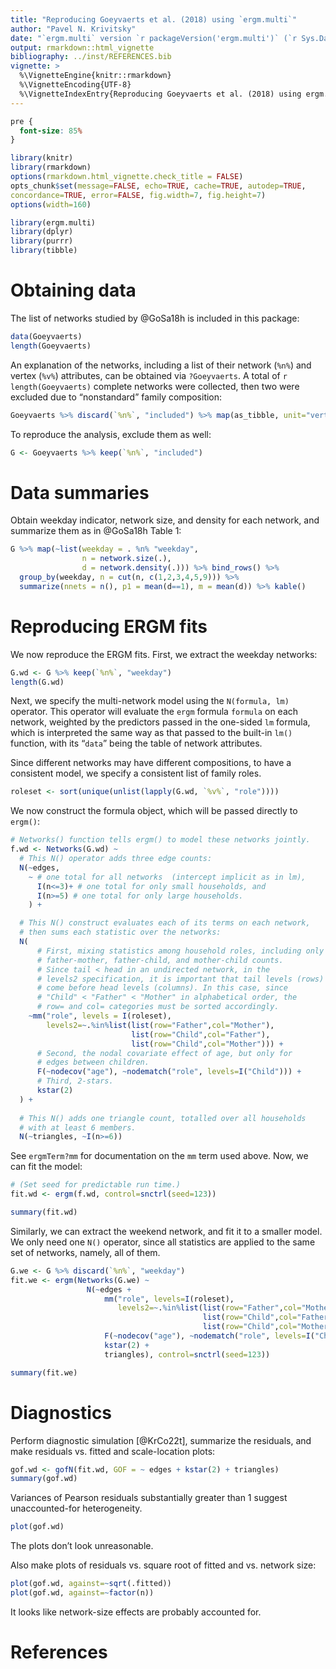 ```yaml
---
title: "Reproducing Goeyvaerts et al. (2018) using `ergm.multi`"
author: "Pavel N. Krivitsky"
date: "`ergm.multi` version `r packageVersion('ergm.multi')` (`r Sys.Date()`)"
output: rmarkdown::html_vignette
bibliography: ../inst/REFERENCES.bib
vignette: >
  %\VignetteEngine{knitr::rmarkdown}
  %\VignetteEncoding{UTF-8}
  %\VignetteIndexEntry{Reproducing Goeyvaerts et al. (2018) using ergm.multi}
---
```


```css
pre {
  font-size: 85%
}
```

```r
library(knitr)
library(rmarkdown)
options(rmarkdown.html_vignette.check_title = FALSE)
opts_chunk$set(message=FALSE, echo=TRUE, cache=TRUE, autodep=TRUE,
concordance=TRUE, error=FALSE, fig.width=7, fig.height=7)
options(width=160)
```

```r
library(ergm.multi)
library(dplyr)
library(purrr)
library(tibble)
```

# Obtaining data

The list of networks studied by @GoSa18h is included in this package:
```r
data(Goeyvaerts)
length(Goeyvaerts)
```
An explanation of the networks, including a list of their
network (`%n%`) and vertex (`%v%`) attributes, can be obtained via `?Goeyvaerts`.
A total of `r length(Goeyvaerts)` complete networks were collected, then two were excluded due to "nonstandard" family composition:
```r
Goeyvaerts %>% discard(`%n%`, "included") %>% map(as_tibble, unit="vertices")
```

To reproduce the analysis, exclude them as well:
```r
G <- Goeyvaerts %>% keep(`%n%`, "included")
```

# Data summaries

Obtain weekday indicator, network size, and density for each network, and summarize them as in @GoSa18h Table 1:
```r
G %>% map(~list(weekday = . %n% "weekday",
                n = network.size(.),
                d = network.density(.))) %>% bind_rows() %>%
  group_by(weekday, n = cut(n, c(1,2,3,4,5,9))) %>%
  summarize(nnets = n(), p1 = mean(d==1), m = mean(d)) %>% kable()
```

# Reproducing ERGM fits

We now reproduce the ERGM fits. First, we extract the weekday networks:
```r
G.wd <- G %>% keep(`%n%`, "weekday")
length(G.wd)
```

Next, we specify the multi-network model using the `N(formula, lm)` operator. This operator will evaluate the `ergm` formula `formula` on each network, weighted by the predictors passed in the one-sided `lm` formula, which is interpreted the same way as that passed to the built-in `lm()` function, with its "`data`" being the table of network attributes.

Since different networks may have different compositions, to have a consistent model, we specify a consistent list of family roles.
```r
roleset <- sort(unique(unlist(lapply(G.wd, `%v%`, "role"))))
```

We now construct the formula object, which will be passed directly to `ergm()`:
```r
# Networks() function tells ergm() to model these networks jointly.
f.wd <- Networks(G.wd) ~
  # This N() operator adds three edge counts:
  N(~edges,
    ~ # one total for all networks  (intercept implicit as in lm),
      I(n<=3)+ # one total for only small households, and
      I(n>=5) # one total for only large households.
    ) +

  # This N() construct evaluates each of its terms on each network,
  # then sums each statistic over the networks:
  N(
      # First, mixing statistics among household roles, including only
      # father-mother, father-child, and mother-child counts.
      # Since tail < head in an undirected network, in the
      # levels2 specification, it is important that tail levels (rows)
      # come before head levels (columns). In this case, since
      # "Child" < "Father" < "Mother" in alphabetical order, the
      # row= and col= categories must be sorted accordingly.
    ~mm("role", levels = I(roleset),
        levels2=~.%in%list(list(row="Father",col="Mother"),
                           list(row="Child",col="Father"),
                           list(row="Child",col="Mother"))) +
      # Second, the nodal covariate effect of age, but only for
      # edges between children.
      F(~nodecov("age"), ~nodematch("role", levels=I("Child"))) +
      # Third, 2-stars.
      kstar(2)
  ) +
  
  # This N() adds one triangle count, totalled over all households
  # with at least 6 members.
  N(~triangles, ~I(n>=6))
```
See `ergmTerm?mm` for documentation on the `mm` term used above.
Now, we can fit the model:
```r
# (Set seed for predictable run time.)
fit.wd <- ergm(f.wd, control=snctrl(seed=123))
```
```r
summary(fit.wd)
```


Similarly, we can extract the weekend network, and fit it to a smaller model. We only need one `N()` operator, since all statistics are applied to the same set
of networks, namely, all of them.
```r
G.we <- G %>% discard(`%n%`, "weekday")
fit.we <- ergm(Networks(G.we) ~
                 N(~edges +
                     mm("role", levels=I(roleset),
                        levels2=~.%in%list(list(row="Father",col="Mother"),
                                           list(row="Child",col="Father"),
                                           list(row="Child",col="Mother"))) +
                     F(~nodecov("age"), ~nodematch("role", levels=I("Child"))) +
                     kstar(2) +
                     triangles), control=snctrl(seed=123))
```
```r
summary(fit.we)
```

# Diagnostics

Perform diagnostic simulation [@KrCo22t], summarize the residuals, and make residuals vs. fitted and scale-location plots:
```r
gof.wd <- gofN(fit.wd, GOF = ~ edges + kstar(2) + triangles)
summary(gof.wd)
```

Variances of Pearson residuals substantially greater than 1 suggest unaccounted-for heterogeneity.

```r
plot(gof.wd)
```

The plots don't look unreasonable.


Also make plots of residuals vs. square root of fitted and vs. network size:
```r
plot(gof.wd, against=~sqrt(.fitted))
plot(gof.wd, against=~factor(n))
```

It looks like network-size effects are probably accounted for.

# References

